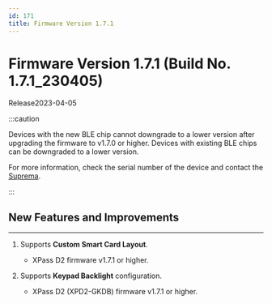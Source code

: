 ```yaml
---
id: 171
title: Firmware Version 1.7.1
---
```


# Firmware Version 1.7.1 (Build No. 1.7.1_230405)

Release<Separator/>2023-04-05

:::caution

Devices with the new BLE chip cannot downgrade to a lower version after upgrading the firmware to v1.7.0 or higher. Devices with existing BLE chips can be downgraded to a lower version.

For more information, check the serial number of the device and contact the [Suprema](https://supremainc.com).

:::

## New Features and Improvements

---

1. Supports **Custom Smart Card Layout**.

    - XPass D2 firmware v1.7.1 or higher.

1. Supports **Keypad Backlight** configuration.

    - XPass D2 (XPD2-GKDB) firmware v1.7.1 or higher.